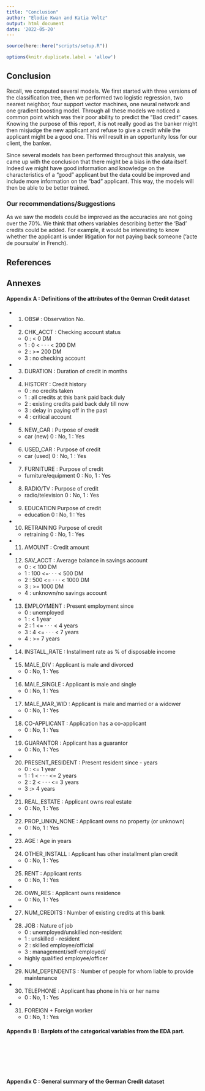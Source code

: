 ```yaml
---
title: "Conclusion"
author: "Elodie Kwan and Katia Voltz"
output: html_document
date: '2022-05-20'
---
```


```r
source(here::here("scripts/setup.R"))
```

```r
options(knitr.duplicate.label = 'allow')
```

## Conclusion

Recall, we computed several models. We first started with three versions of the classification tree, then we performed two logistic regression, two nearest neighbor, four support vector machines, one neural network and one gradient boosting model. Through all these models we noticed a common point which was their poor ability to predict the "Bad credit" cases. Knowing the purpose of this report, it is not really good as the banker might then misjudge the new applicant and refuse to give a credit while the applicant might be a good one. This will result in an opportunity loss for our client, the banker. 

Since several models has been performed throughout this analysis, we came up with the conclusion that there might be a bias in the data itself. Indeed we might have good information and knowledge on the characteristics of a "good" applicant but the data could be improved and include more information on the "bad" applicant. This way, the models will then be able to be better trained. 

### Our recommendations/Suggestions 
As we saw the models could be improved as the accuracies are not going over the 70%. We think that others variables describing better the 'Bad' credits could be added. For example, it would be interesting to know whether the applicant is under litigation for not paying back someone ('acte de poursuite' in French).

## References 
 


## Annexes 

#### Appendix A : Definitions of the attributes of the German Credit dataset 

+ 1) OBS# : Observation No. 
+ 2) CHK_ACCT : Checking account status 
  + 0 : < 0 DM 
  + 1 : 0 < · · · < 200 DM
  + 2 : >= 200 DM
  + 3 : no checking account
+ 3) DURATION : Duration of credit in months
+ 4) HISTORY : Credit history
  + 0 : no credits taken
  + 1 : all credits at this bank paid back duly
  + 2 : existing credits paid back duly till now
  + 3 : delay in paying off in the past
  + 4 : critical account
+ 5) NEW_CAR : Purpose of credit 
  + car (new) 0 : No, 1 : Yes
+ 6) USED_CAR : Purpose of credit 
  + car (used) 0 : No, 1 : Yes
+ 7) FURNITURE : Purpose of credit 
  + furniture/equipment 0 : No, 1 : Yes
+ 8) RADIO/TV : Purpose of credit 
  + radio/television 0 : No, 1 : Yes
+ 9) EDUCATION Purpose of credit 
  + education 0 : No, 1 : Yes
+ 10) RETRAINING Purpose of credit 
  + retraining 0 : No, 1 : Yes
+ 11) AMOUNT : Credit amount
+ 12) SAV_ACCT : Average balance in savings account 
  + 0 : < 100 DM
  + 1 : 100 <=· · · < 500 DM
  + 2 : 500 <= · · · < 1000 DM
  + 3 : >= 1000 DM
  + 4 : unknown/no savings account
+ 13) EMPLOYMENT : Present employment since 
  + 0 : unemployed
  + 1 : < 1 year
  + 2 : 1 <= · · · < 4 years
  + 3 : 4 <= · · · < 7 years
  + 4 : >= 7 years
+ 14) INSTALL_RATE : Installment rate as % of disposable income
+ 15) MALE_DIV : Applicant is male and divorced 
  + 0 : No, 1 : Yes
+ 16) MALE_SINGLE : Applicant is male and single 
  + 0 : No, 1 : Yes
+ 17) MALE_MAR_WID : Applicant is male and married or a widower
  + 0 : No, 1 : Yes
+ 18) CO-APPLICANT : Application has a co-applicant 
  + 0 : No, 1 : Yes
+ 19) GUARANTOR : Applicant has a guarantor 
  + 0 : No, 1 : Yes
+ 20) PRESENT_RESIDENT : Present resident since - years 
  + 0 : <= 1 year
  + 1 : 1 < · · · <= 2 years
  + 2 : 2 < · · · <= 3 years
  + 3 :> 4 years
+ 21) REAL_ESTATE : Applicant owns real estate
  + 0 : No, 1 : Yes
+ 22) PROP_UNKN_NONE : Applicant owns no property (or unknown)
  + 0 : No, 1 : Yes
+ 23) AGE : Age in years 
+ 24) OTHER_INSTALL : Applicant has other installment plan credit
  + 0 : No, 1 : Yes
+ 25) RENT : Applicant rents 
  + 0 : No, 1 : Yes
+ 26) OWN_RES : Applicant owns residence 
  + 0 : No, 1 : Yes
+ 27) NUM_CREDITS : Number of existing credits at this bank
+ 28)  JOB : Nature of job 
  + 0 : unemployed/unskilled non-resident
  + 1 : unskilled - resident
  + 2 : skilled employee/official
  + 3 : management/self-employed/
  + highly qualified employee/officer
+ 29) NUM_DEPENDENTS : Number of people for whom liable to provide maintenance
+ 30) TELEPHONE : Applicant has phone in his or her name
  + 0 : No, 1 : Yes
+ 31) FOREIGN + Foreign worker 
  + 0 : No, 1 : Yes



#### Appendix B : Barplots of the categorical variables from the EDA part. 

<br> 

```r

```

<br>

```r

```

#### Appendix C : General summary of the German Credit dataset

```r

```




